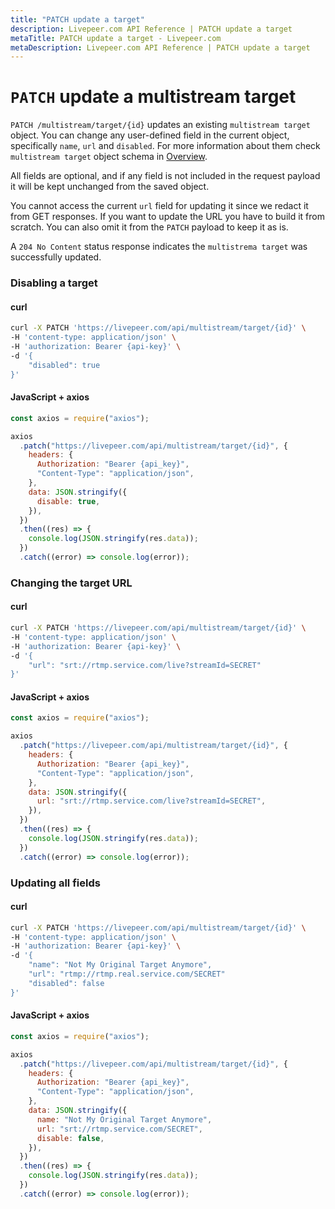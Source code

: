 ```yaml
---
title: "PATCH update a target"
description: Livepeer.com API Reference | PATCH update a target
metaTitle: PATCH update a target - Livepeer.com
metaDescription: Livepeer.com API Reference | PATCH update a target
---
```


# `PATCH` update a multistream target

`PATCH /multistream/target/{id}` updates an existing `multistream target`
object. You can change any user-defined field in the current object,
specifically `name`, `url` and `disabled`. For more information about them check
`multistream target` object schema in
[Overview](/docs/api-reference/multistream-target/overview).

All fields are optional, and if any field is not included in the request payload
it will be kept unchanged from the saved object.

You cannot access the current `url` field for updating it since we redact it
from GET responses. If you want to update the URL you have to build it from
scratch. You can also omit it from the `PATCH` payload to keep it as is.

A `204 No Content` status response indicates the `multistrema target` was
successfully updated.

### Disabling a target

#### curl

```bash
curl -X PATCH 'https://livepeer.com/api/multistream/target/{id}' \
-H 'content-type: application/json' \
-H 'authorization: Bearer {api-key}' \
-d '{
    "disabled": true
}'
```

#### JavaScript + axios

```javascript
const axios = require("axios");

axios
  .patch("https://livepeer.com/api/multistream/target/{id}", {
    headers: {
      Authorization: "Bearer {api_key}",
      "Content-Type": "application/json",
    },
    data: JSON.stringify({
      disable: true,
    }),
  })
  .then((res) => {
    console.log(JSON.stringify(res.data));
  })
  .catch((error) => console.log(error));
```

### Changing the target URL

#### curl

```bash
curl -X PATCH 'https://livepeer.com/api/multistream/target/{id}' \
-H 'content-type: application/json' \
-H 'authorization: Bearer {api-key}' \
-d '{
    "url": "srt://rtmp.service.com/live?streamId=SECRET"
}'
```

#### JavaScript + axios

```javascript
const axios = require("axios");

axios
  .patch("https://livepeer.com/api/multistream/target/{id}", {
    headers: {
      Authorization: "Bearer {api_key}",
      "Content-Type": "application/json",
    },
    data: JSON.stringify({
      url: "srt://rtmp.service.com/live?streamId=SECRET",
    }),
  })
  .then((res) => {
    console.log(JSON.stringify(res.data));
  })
  .catch((error) => console.log(error));
```

### Updating all fields

#### curl

```bash
curl -X PATCH 'https://livepeer.com/api/multistream/target/{id}' \
-H 'content-type: application/json' \
-H 'authorization: Bearer {api-key}' \
-d '{
    "name": "Not My Original Target Anymore",
    "url": "rtmp://rtmp.real.service.com/SECRET"
    "disabled": false
}'
```

#### JavaScript + axios

```javascript
const axios = require("axios");

axios
  .patch("https://livepeer.com/api/multistream/target/{id}", {
    headers: {
      Authorization: "Bearer {api_key}",
      "Content-Type": "application/json",
    },
    data: JSON.stringify({
      name: "Not My Original Target Anymore",
      url: "srt://rtmp.service.com/SECRET",
      disable: false,
    }),
  })
  .then((res) => {
    console.log(JSON.stringify(res.data));
  })
  .catch((error) => console.log(error));
```
